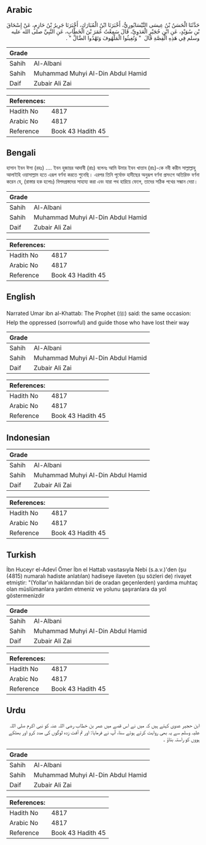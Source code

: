 ## Arabic


<div dir="rtl" lang="ar" style={{fontSize:'larger',backgroundColor:'#f8f9fa',padding:20}}>
حَدَّثَنَا الْحَسَنُ بْنُ عِيسَى النَّيْسَابُورِيُّ، أَخْبَرَنَا ابْنُ الْمُبَارَكِ، أَخْبَرَنَا جَرِيرُ بْنُ حَازِمٍ، عَنْ إِسْحَاقَ بْنِ سُوَيْدٍ، عَنِ ابْنِ حُجَيْرٍ الْعَدَوِيِّ، قَالَ سَمِعْتُ عُمَرَ بْنَ الْخَطَّابِ، عَنِ النَّبِيِّ صلى الله عليه وسلم فِي هَذِهِ الْقِصَّةِ قَالَ ‏ "‏ وَتُغِيثُوا الْمَلْهُوفَ وَتَهْدُوا الضَّالَّ ‏"‏ ‏.‏
</div>
<div style={{backgroundColor:'#f8f9fa',padding:20, marginBottom: 10}}><table> <thead> <tr> <th>Grade</th> <th></th> </tr> </thead> <tbody> <tr><td>Sahih</td><td>Al-Albani</td></tr><tr><td>Sahih</td><td>Muhammad Muhyi Al-Din Abdul Hamid</td></tr><tr><td>Daif</td><td>Zubair Ali Zai</td></tr></tbody></table><table> <thead> <tr> <th>References:</th> <th></th> </tr> </thead> <tbody><tr><td>Hadith No</td><td>4817</td></tr><tr><td>Arabic No</td><td>4817</td></tr><tr><td>Reference</td><td>Book 43 Hadith 45</td></tr></tbody></table></div>

## Bengali


<div dir="ltr" lang="bn" style={{fontSize:'larger',backgroundColor:'#f8f9fa',padding:20}}>
হাসান ইবন ঈসা (রহঃ) .... ইবন হুজায়র আদাবী (রাঃ) বলেনঃ আমি উমার ইবন খাত্তাব (রাঃ)-কে নবী করীম সাল্লাল্লাহু আলাইহি ওয়াসাল্লাম হতে এরূপ বর্ণনা করতে শুনেছি। এরপর তিনি পূর্বোক্ত হাদীছের অনুরূপ বর্ণনা প্রসংগে অতিরিক্ত বর্ণনা করেন যে, (রাস্তার হক হলোঃ) বিপদগ্রস্তদের সাহায্য করা এবং যারা পথ হারিয়ে ফেলে, তাদের সঠিক পথের সন্ধান দেয়া।
</div>
<div style={{backgroundColor:'#f8f9fa',padding:20, marginBottom: 10}}><table> <thead> <tr> <th>Grade</th> <th></th> </tr> </thead> <tbody> <tr><td>Sahih</td><td>Al-Albani</td></tr><tr><td>Sahih</td><td>Muhammad Muhyi Al-Din Abdul Hamid</td></tr><tr><td>Daif</td><td>Zubair Ali Zai</td></tr></tbody></table><table> <thead> <tr> <th>References:</th> <th></th> </tr> </thead> <tbody><tr><td>Hadith No</td><td>4817</td></tr><tr><td>Arabic No</td><td>4817</td></tr><tr><td>Reference</td><td>Book 43 Hadith 45</td></tr></tbody></table></div>

## English


<div dir="ltr" lang="en" style={{fontSize:'larger',backgroundColor:'#f8f9fa',padding:20}}>
Narrated Umar ibn al-Khattab: The Prophet (ﷺ) said: the same occasion: Help the oppressed (sorrowful) and guide those who have lost their way
</div>
<div style={{backgroundColor:'#f8f9fa',padding:20, marginBottom: 10}}><table> <thead> <tr> <th>Grade</th> <th></th> </tr> </thead> <tbody> <tr><td>Sahih</td><td>Al-Albani</td></tr><tr><td>Sahih</td><td>Muhammad Muhyi Al-Din Abdul Hamid</td></tr><tr><td>Daif</td><td>Zubair Ali Zai</td></tr></tbody></table><table> <thead> <tr> <th>References:</th> <th></th> </tr> </thead> <tbody><tr><td>Hadith No</td><td>4817</td></tr><tr><td>Arabic No</td><td>4817</td></tr><tr><td>Reference</td><td>Book 43 Hadith 45</td></tr></tbody></table></div>

## Indonesian


<div dir="ltr" lang="id" style={{fontSize:'larger',backgroundColor:'#f8f9fa',padding:20}}>

</div>
<div style={{backgroundColor:'#f8f9fa',padding:20, marginBottom: 10}}><table> <thead> <tr> <th>Grade</th> <th></th> </tr> </thead> <tbody> <tr><td>Sahih</td><td>Al-Albani</td></tr><tr><td>Sahih</td><td>Muhammad Muhyi Al-Din Abdul Hamid</td></tr><tr><td>Daif</td><td>Zubair Ali Zai</td></tr></tbody></table><table> <thead> <tr> <th>References:</th> <th></th> </tr> </thead> <tbody><tr><td>Hadith No</td><td>4817</td></tr><tr><td>Arabic No</td><td>4817</td></tr><tr><td>Reference</td><td>Book 43 Hadith 45</td></tr></tbody></table></div>

## Turkish


<div dir="ltr" lang="tr" style={{fontSize:'larger',backgroundColor:'#f8f9fa',padding:20}}>
İbn Huceyr el-Adevî Ömer İbn el Hattab vasıtasıyla Nebi (s.a.v.)'den (şu (4815) numaralı hadiste anlatılan) hadiseye ilaveten (şu sözleri de) rivayet etmiştir: "(Yollar'ın haklarından biri de oradan geçenlerden) yardıma muhtaç olan müslümanlara yardım etmeniz ve yolunu şaşıranlara da yol göstermenizdir
</div>
<div style={{backgroundColor:'#f8f9fa',padding:20, marginBottom: 10}}><table> <thead> <tr> <th>Grade</th> <th></th> </tr> </thead> <tbody> <tr><td>Sahih</td><td>Al-Albani</td></tr><tr><td>Sahih</td><td>Muhammad Muhyi Al-Din Abdul Hamid</td></tr><tr><td>Daif</td><td>Zubair Ali Zai</td></tr></tbody></table><table> <thead> <tr> <th>References:</th> <th></th> </tr> </thead> <tbody><tr><td>Hadith No</td><td>4817</td></tr><tr><td>Arabic No</td><td>4817</td></tr><tr><td>Reference</td><td>Book 43 Hadith 45</td></tr></tbody></table></div>

## Urdu


<div dir="rtl" lang="ur" style={{fontSize:'larger',backgroundColor:'#f8f9fa',padding:20}}>
ابن حجیر عدوی کہتے ہیں کہ میں نے اس قصے میں عمر بن خطاب رضی اللہ عنہ کو نبی اکرم صلی اللہ علیہ وسلم سے یہ بھی روایت کرتے ہوئے سنا، آپ نے فرمایا: اور تم آفت زدہ لوگوں کی مدد کرو اور بھٹکے ہووں کو راستہ بتاؤ ۔
</div>
<div style={{backgroundColor:'#f8f9fa',padding:20, marginBottom: 10}}><table> <thead> <tr> <th>Grade</th> <th></th> </tr> </thead> <tbody> <tr><td>Sahih</td><td>Al-Albani</td></tr><tr><td>Sahih</td><td>Muhammad Muhyi Al-Din Abdul Hamid</td></tr><tr><td>Daif</td><td>Zubair Ali Zai</td></tr></tbody></table><table> <thead> <tr> <th>References:</th> <th></th> </tr> </thead> <tbody><tr><td>Hadith No</td><td>4817</td></tr><tr><td>Arabic No</td><td>4817</td></tr><tr><td>Reference</td><td>Book 43 Hadith 45</td></tr></tbody></table></div>
